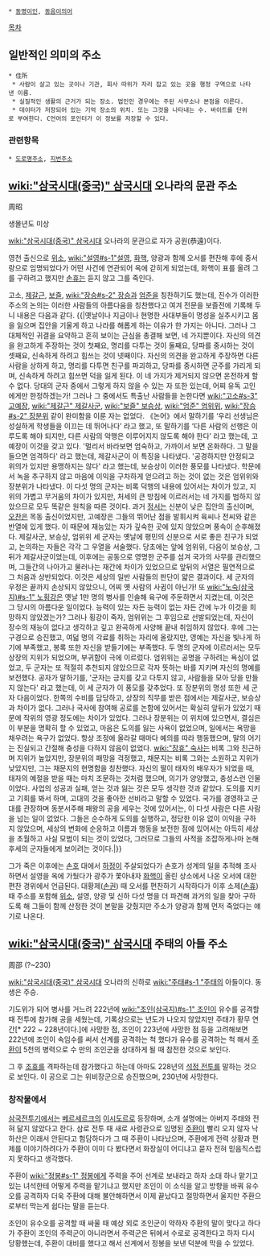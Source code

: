  * [[동명이인]], [[동음이의어]]

[[목차]]
== 일반적인 의미의 주소 ==
 * 住所
  * 사람이 살고 있는 곳이나 기관, 회사 따위가 자리 잡고 있는 곳을 행정 구역으로 나타낸 이름.
  * 실질적인 생활의 근거가 되는 장소. 법인인 경우에는 주된 사무소나 본점을 이른다.
  * 데이터가 저장되어 있는 기억 장소의 위치. 또는 그것을 나타내는 수. 바이트를 단위로 부여한다. C언어의 포인터가 이 정보를 저장할 수 있다.

=== 관련항목 ===
 * [[도로명주소]], [[지번주소]]

== [[wiki:"삼국시대(중국)" 삼국시대]] 오나라의 문관 주소 ==
周昭

생몰년도 미상

[[wiki:"삼국시대(중국)" 삼국시대]] 오나라의 문관으로 자가 공원(恭遠)이다.

영천 출신으로 [[위소]], [[wiki:"설영#s-1"설영]], [[화핵]], 양광과 함께 오서를 편찬해 후에 중서랑으로 임명되었다가 어떤 사건에 연관되어 옥에 갇히게 되었는데, 화핵이 표를 올려 그를 구하려고 했지만 [[손휴]]는 듣지 않고 그를 죽인다.

고소, [[제갈근]], [[보즐]], [[wiki:"장승#s-2" 장승]]과 [[엄준]]을 칭찬하기도 했는데, 진수가 이러한 주소의 논의는 이러한 사람들의 아름다움을 칭찬했다고 여겨 전문을 보즐전에 기록해 두니 내용은 다음과 같다.
{{|옛날이나 지금이나 현명한 사대부들이 명성을 실추시키고 몸을 잃으며 집안을 기울게 하고 나라를 해롭게 하는 이유가 한 가지는 아니다. 그러나 그 대체적인 귀결을 요약하고 흔히 보이는 근심을 총결해 보면, 네 가지뿐이다. 자신의 의견을 완고하게 주장하는 것이 첫째요, 명리를 다투는 것이 둘째요, 당파를 중시하는 것이 셋째요, 신속하게 하려고 힘쓰는 것이 넷째이다. 자신의 의견을 완고하게 주장하면 다른 사람을 상하게 하고, 명리를 다투면 친구를 파괴하고, 당파를 중시하면 군주를 가리게 되며, 신속하게 하려고 힘쓰면 덕을 잃게 된다. 이 네 가지가 제거되지 않으면 온전하게 할 수 없다. 당대의 군자 중에서 그렇게 하지 않을 수 있는 자 또한 있는데, 어찌 유독 고인에게만 한정하겠는가! 그러나 그 중에서도 특출난 사람들을 논한다면 [[wiki:"고소#s-3" 고예장]], [[wiki:"제갈근" 제갈사군]], [[wiki:"보즐" 보승상]], [[wiki:"엄준" 엄위위]], [[wiki:"장승#s-2" 장분위]] 같이 완미함을 이룬 자는 없었다. 《논어》에서 말하기를 ‘우리 선생님은 성실하게 학생들을 이끄는 데 뛰어나다’ 라고 했고, 또 말하기를 ‘다른 사람의 선행은 이루도록 해야 되지만, 다른 사람의 악행은 이루어지지 않도록 해야 한다’ 라고 했는데, 고예장이 이것을 갖고 있다. '멀리서 바라보면 엄숙하고, 가까이서 보면 온화하다. 그 말을 들으면 엄격하다' 라고 했는데, 제갈사군이 이 특징을 나타냈다. '공경하지만 안정되고 위의가 있지만 용맹하지는 않다' 라고 했는데, 보승상이 이러한 풍모를 나타냈다. 학문에서 녹을 추구하지 않고 마음에 이익을 구차하게 얻으려고 하는 것이 없는 것은 엄위위와 장분위가 나타냈다. 이 다섯 명의 군자는 비록 덕행의 내용에 있어서는 차이가 있고, 지위의 가볍고 무거움의 차이가 있지만, 처세의 큰 방침에 이르러서는 네 가지를 범하지 않았으므로 모두 똑같은 원칙을 따른 것이다. 과거 [[정서]]는 신분이 낮은 집안의 출신이며, [[오찬]]은 목동 출신이었지만, 고예장은 그들의 뛰어난 점을 발휘시켜 육씨나 전씨와 같은 반열에 있게 했다. 이 때문에 재능있는 자가 깊숙한 곳에 있지 않았으며 풍속이 순후해졌다. 제갈사군, 보승상, 엄위위 세 군자는 옛날에 평민의 신분으로 서로 좋은 친구가 되었고, 논의하는 자들은 각각 그 우열을 서술했다. 당초에는 앞에 엄위위, 다음이 보승상, 그 뒤가 제갈사군이었는데, 이후에는 공동으로 영명한 군주를 섬겨 국가의 사무를 관리했으며, 그들간의 나아가고 물러나는 재간에 차이가 있었으므로 앞뒤의 서열은 필연적으로 그 처음과 상반되었다. 이것은 세상의 일반 사람들의 판단이 얇은 결과이다. 세 군자의 우정은 끝까지 손상되지 않았으니, 어찌 옛 사람의 사귐이 아닌가! 또 [[wiki:"노숙(삼국지)#s-1" 노횡강]]은 옛날 1만 명의 병사를 인솔해 육구에 주둔하면서 지켰는데, 이것은 그 당시의 아름다운 일이었다. 능력이 있는 자든 능력이 없는 자든 간에 누가 이것을 희망하지 않았겠는가? 그러나 횡강이 죽자, 엄위위는 그 후임으로 선발되었는데, 자신이 장수의 재능이 없다고 생각하고 깊고 완곡하게 사양해 끝내 취임하지 않았다. 후에 그는 구경으로 승진했고, 여덟 명의 각료를 취하는 자리에 올랐지만, 영예는 자신을 빛나게 하기에 부족했고, 봉록 또한 자신을 받들기에는 부족했다. 두 명의 군자에 이르러서는 모두 상장의 지위가 되었으며, 부귀함이 극에 이르렀다. 엄위위는 공명을 구하려는 욕심이 없었고, 두 군자는 또 적절히 추천되지 않았으므로 각자 뜻하는 바를 지키며 자신의 명예를 보전했다. 공자가 말하기를, '군자는 긍지를 갖고 다투지 않고, 사람들을 모아 당을 만들지 않는다' 라고 했는데, 이 세 군자가 이 풍모를 갖추었다. 또 장분위의 명성 또한 세 군자 다음이었다. 한쪽의 수비를 담당하고, 상장의 직무를 받은 점에서는 제갈사군, 보승상과 차이가 없다. 그러나 국사에 참여해 공로를 논함에 있어서는 확실히 앞뒤가 있었기 때문에 작위의 영광 정도에는 차이가 있었다. 그러나 장분위는 이 위치에 있으면서, 결심은 이 부분을 명확히 할 수 있었고, 마음은 도의를 잃는 사욕이 없었으며, 일에서는 욕망을 채우려는 욕구가 없었다. 항상 조정에 올라갈 때마다 예의를 따라 행동했으며, 말의 어기는 진실되고 간절해 충성을 다하지 않음이 없었다. [[wiki:"장휴" 숙사]]는 비록 그와 친근하며 지위가 높았지만, 장분위의 패망을 걱정했고, 채문지는 비록 그와는 소원하고 지위가 낮았지만, 그는 채문지의 현명함을 칭찬했다. 자신의 딸이 태자의 배우자가 되었을 때, 태자의 예절을 받을 때는 마치 조문하는 것처럼 했으며, 의기가 양양했고, 충성스런 인물이었다. 사업의 성공과 실패, 얻는 것과 잃는 것은 모두 생각한 것과 같았다. 도의를 지키고 기회를 봐서 하며, 고대의 것을 좋아한 선비라고 말할 수 있었다. 국가를 경영하고 군대를 관장하며 동분서주해 패왕의 공을 세우는 것에 있어서는, 이 다섯 사람은 다른 사람을 넘는 일이 없었다. 그들은 순수하게 도의를 실행하고, 정당한 이유 없이 이익을 구하지 않았으며, 세상의 변화에 순응하고 이름과 행동을 보전한 점에 있어서는 아득히 세상을 초월하고 사실 모범이 되는 것이 있었다, 그러므로 그들의 사적을 조잡하게나마 논해 후세의 군자들에게 보이려는 것이다.|}}

그가 죽은 이후에는 [[손호]] 대에서 [[하정]]이 주살되었다가 손호가 성계의 일을 추적해 조사하면서 설영을 옥에 가뒀다가 광주가 쫓아내자 [[화핵]]이 올린 상소에서 나온 오서에 대한 편찬 경위에서 언급된다. 대황제([[손권]]) 때 오서를 편찬하기 시작하다가 이후 소제([[손휴]]) 때 주소를 포함해 [[위소]], 설영, 양광 및 신하 다섯 명을 더 파견해 과거의 일을 찾아 구하도록 해 그들이 함께 산정한 것이 본말을 갖췄지만 주소가 양광과 함께 먼저 죽었다는 얘기로 나온다.

==  [[wiki:"삼국시대(중국)" 삼국시대]] 주태의 아들 주소 ==
周邵
(?~230)

[[wiki:"삼국시대(중국)" 삼국시대]] 오나라의 신하로 [[wiki:"주태#s-1 "주태]]의 아들이다. 동생은 주승.

기도위가 되어 병사를 거느려 222년에 [[wiki:"조인(삼국지)#s-1" 조인]]이 유수를 공격할 때 전투에 참가해 공을 세웠는데, 기록상으로는 년도가 나오지 않았지만 주태가 황무 연간[* 222 ~ 228년이다.]에 사망한 점, 조인이 223년에 사망한 점 등을 고려해보면 222년에 조인이 속임수를 써서 선계를 공격하는 척 했다가 유수를 공격하는 척 해서 [[주환]]이 5천의 병력으로 수 만의 조인군을 상대하게 될 때 참전한 것으로 보인다.

그 후 [[조휴]]를 격파하는데 참가했다고 하는데 아마도 228년의 [[석정 전투]]를 말하는 것으로 보인다. 이 공으로 그는 위비장군으로 승진했으며, 230년에 사망한다.

=== 창작물에서 ===
[[삼국전투기]]에서는 [[베르세르크]]의 [[이시도르]]로 등장하며, 소개 설명에는 아버지 주태와 전혀 닮지 않았다고 한다. 삼로 전투 때 새로 사령관으로 임명된 [[주환]]이 빨리 오지 않자 낙하산은 이래서 안된다고 험담하다가 그 때 주환이 나타났으며, 주환에게 전력 상황과 편제를 이야기하려다가 주환이 이미 다 봤다면서 화장실이 어디냐고 묻자 전혀 믿음직스럽지 못하다고 생각했다.

주환이 [[wiki:"정봉#s-1" 정봉]]에게 주력을 주어 선계로 보내라고 하자 소대 하나 맡기고 있는 녀석한테 어떻게 주력을 맡기냐고 했지만 조인이 이 소식을 알고 방향을 바꿔 유수오를 공격하자 더욱 주환에 대해 불안해하면서 이제 끝났다고 절망하면서 울지만 주환으로부터 막는게 쉽다는 말을 듣는다.

조인이 유수오를 공격할 때 싸울 때 예상 외로 조인군이 약하자 주환의 말이 맞다고 하다가 주환이 조인의 주력군이 아니라면서 주력군은 뒤에서 수로로 공격한다고 하자 다시 당황했는데, 주환이 대비를 했다고 해서 선계에서 정봉을 보낸 덕분에 막을 수 있었다.
